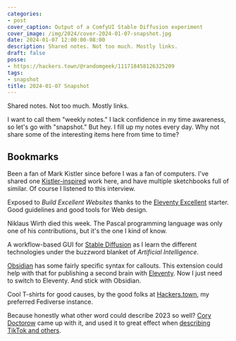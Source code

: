 ```yaml
---
categories:
- post
cover_caption: Output of a ComfyUI Stable Diffusion experiment
cover_image: /img/2024/cover-2024-01-07-snapshot.jpg
date: 2024-01-07 12:00:00-08:00
description: Shared notes. Not too much. Mostly links.
draft: false
posse:
- https://hackers.town/@randomgeek/111718458126325209
tags:
- snapshot
title: 2024-01-07 Snapshot
---
```


Shared notes. Not too much. Mostly links.

I want to call them "weekly notes." I lack confidence in my time awareness, so
let's go with "snapshot." But hey. I fill up my notes every day. Why not share
some of the interesting items here from time to time?

## Bookmarks

<Bookmark
  href="https://www.youtube.com/watch?v=WP4cSfrJUuE"
  title="All Things Considered - The Mark Kistler Interview - YouTube">
Been a fan of Mark Kistler since before I was a fan of computers. I've shared one [Kistler-inspired][kistler-tree] work here, and have multiple sketchbooks full of similar. Of course I listened to this interview.
</Bookmark>

<Bookmark
  href="https://buildexcellentwebsit.es/"
  title="Be the browser’s mentor, not its micromanager. - Build Excellent Websites">
Exposed to *Build Excellent Websites* thanks to the [Eleventy
Excellent][eleventy-excellent] starter. Good guidelines and good tools for Web
design.
</Bookmark>

<Bookmark
  href="https://www.freepascal.org/"
  title="Free Pascal - Advanced open source Pascal compiler for Pascal and Object Pascal">
Niklaus Wirth died this week. The Pascal programming language was only one of
his contributions, but it's the one I kind of know.
</Bookmark>

<Bookmark
  href="https://stable-diffusion-art.com/comfyui/"
  title="Beginner's Guide to ComfyUI - Stable Diffusion Art">
A workflow-based GUI for [Stable Diffusion][stable-diffusion] as I learn the
different technologies under the buzzword blanket of *Artificial Intelligence*.
</Bookmark>

<Bookmark
  href="https://github.com/ebullient/markdown-it-obsidian-callouts)"
  title="ebullient/markdown-it-obsidian-callouts: Markdown extensions for obsidian">
[Obsidian][obsidian] has some fairly specific syntax for callouts. This
extension could help with that for publishing a second brain with
[Eleventy][eleventy]. Now I just need to switch to Eleventy. And stick with
Obsidian.
</Bookmark>

<Bookmark
  href="https://www.customink.com/fundraising/hackerstown-noto-peninsula-earthquake-relief-1747)"
  title="Hackers.town Noto Peninsula Earthquake Relief Custom Ink Fundraising">
Cool T-shirts for good causes, by the good folks at
[Hackers.town][hackers-town], my preferred Fediverse instance.
</Bookmark>

<Bookmark
  href="https://americandialect.org/2023-word-of-the-year-is-enshittification/"
  title="2023 Word of the Year is “enshittification” – American Dialect Society">
Because honestly what other word could describe 2023 so well? [Cory
Doctorow][doctorow] came up with it, and used it to great effect when
[describing TikTok and others][wired].
</Bookmark>

[eleventy-excellent]: https://github.com/madrilene/eleventy-excellent
[kistler-tree]: /post/2020/04/kistler-tree/
[stable-diffusion]: https://stablediffusionxl.com
[obsidian]: https://obsidian.md
[eleventy]: https://11ty.dev
[hackers-town]: https://hackers.town
[doctorow]: https://pluralistic.net
[wired]: https://www.wired.com/story/tiktok-platforms-cory-doctorow/
